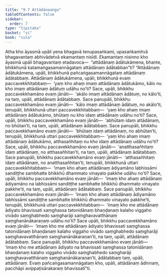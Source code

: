 ```yaml
---
title: "9.7 Attādānaaṅga"
tableOfContents: false
sidebar:
  order: 7
type: "tipitaka"
basket: "vi"
book: "cula"
---
```



<DynamicBreadcrumb />

<Division number="398" book="cula" e="ch" v="4" p="434">

<Paragraph number="1922" book="cula">
Atha kho āyasmā upāli yena bhagavā tenupasaṅkami, upasaṅkamitvā bhagavantaṃ abhivādetvā ekamantaṃ nisīdi. Ekamantaṃ nisinno kho āyasmā upāli bhagavantaṃ etadavoca—  “attādānaṃ ādātukāmena, bhante, bhikkhunā katamaṅgasamannāgataṃ attādānaṃ ādātabban”ti?
</Paragraph>

<Paragraph number="1923" book="cula">
“Attādānaṃ ādātukāmena, upāli, bhikkhunā pañcaṅgasamannāgataṃ attādānaṃ ādātabbaṃ. Attādānaṃ ādātukāmena, upāli, bhikkhunā evaṃ paccavekkhitabbaṃ—  ‘yaṃ kho ahaṃ imaṃ attādānaṃ ādātukāmo, kālo nu kho imaṃ attādānaṃ ādātuṃ udāhu no’ti? Sace, upāli, bhikkhu paccavekkhamāno evaṃ jānāti—  ‘akālo imaṃ attādānaṃ ādātuṃ, no kālo’ti, na taṃ, upāli, attādānaṃ ādātabbaṃ.
</Paragraph>

<Paragraph number="1924" book="cula">
Sace panupāli, bhikkhu paccavekkhamāno evaṃ jānāti—  ‘kālo imaṃ attādānaṃ ādātuṃ, no akālo’ti, tenupāli, bhikkhunā uttari paccavekkhitabbaṃ—  ‘yaṃ kho ahaṃ imaṃ attādānaṃ ādātukāmo, bhūtaṃ nu kho idaṃ attādānaṃ udāhu no’ti? Sace, upāli, bhikkhu paccavekkhamāno evaṃ jānāti—  ‘abhūtaṃ idaṃ attādānaṃ, no bhūtan’ti, na taṃ, upāli, attādānaṃ ādātabbaṃ.
</Paragraph>

<Paragraph number="1925" book="cula">
Sace panupāli, bhikkhu paccavekkhamāno evaṃ jānāti—  ‘bhūtaṃ idaṃ attādānaṃ, no abhūtan’ti, tenupāli, bhikkhunā uttari paccavekkhitabbaṃ—  ‘yaṃ kho ahaṃ imaṃ attādānaṃ ādātukāmo, atthasañhitaṃ nu kho idaṃ attādānaṃ udāhu no’ti? Sace, upāli, bhikkhu paccavekkhamāno evaṃ jānāti—  ‘anatthasañhitaṃ idaṃ attādānaṃ, no atthasañhitan’ti, na taṃ, upāli, attādānaṃ ādātabbaṃ.
</Paragraph>

<Paragraph number="1926" book="cula">
Sace panupāli, bhikkhu paccavekkhamāno evaṃ jānāti—  ‘atthasañhitaṃ idaṃ attādānaṃ, no anatthasañhitan’ti, tenupāli, bhikkhunā uttari paccavekkhitabbaṃ—  ‘imaṃ kho ahaṃ attādānaṃ ādiyamāno labhissāmi sandiṭṭhe sambhatte bhikkhū dhammato vinayato pakkhe udāhu no’ti? Sace, upāli, bhikkhu paccavekkhamāno evaṃ jānāti—  ‘imaṃ kho ahaṃ attādānaṃ ādiyamāno na labhissāmi sandiṭṭhe sambhatte bhikkhū dhammato vinayato pakkhe’ti, na taṃ, upāli, attādānaṃ ādātabbaṃ.
</Paragraph>

<Paragraph number="1927" book="cula">
Sace panupāli, bhikkhu paccavekkhamāno evaṃ jānāti—  ‘imaṃ kho ahaṃ attādānaṃ ādiyamāno labhissāmi sandiṭṭhe sambhatte bhikkhū dhammato vinayato pakkhe’ti, tenupāli, bhikkhunā uttari paccavekkhitabbaṃ—  ‘imaṃ kho me attādānaṃ ādiyato bhavissati saṃghassa tatonidānaṃ bhaṇḍanaṃ kalaho viggaho vivādo saṃghabhedo saṃgharāji saṃghavavatthānaṃ saṃghanānākaraṇaṃ udāhu no’ti? Sace upāli, bhikkhu paccavekkhamāno evaṃ jānāti—  ‘imaṃ kho me attādānaṃ ādiyato bhavissati saṃghassa tatonidānaṃ bhaṇḍanaṃ kalaho viggaho vivādo saṃghabhedo saṃgharāji saṃghavavatthānaṃ saṃghanānākaraṇan’ti, na taṃ, upāli, attādānaṃ ādātabbaṃ.
</Paragraph>

<Paragraph number="1928" book="cula">
Sace panupāli, bhikkhu paccavekkhamāno evaṃ jānāti—  ‘imaṃ kho me attādānaṃ ādiyato na bhavissati saṃghassa tatonidānaṃ bhaṇḍanaṃ kalaho viggaho vivādo saṃghabhedo saṃgharāji saṃghavavatthānaṃ saṃghanānākaraṇan’ti, ādātabbaṃ taṃ, upāli, attādānaṃ. Evaṃ pañcaṅgasamannāgataṃ kho, upāli, attādānaṃ ādinnaṃ, pacchāpi avippaṭisārakaraṃ bhavissatī”ti.
</Paragraph>
</Division>